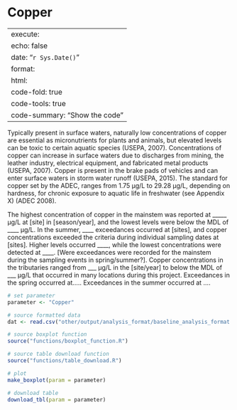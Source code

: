 # Copper

---
execute:
  echo: false
date: "`r Sys.Date()`"
format:
  html:
    code-fold: true
    code-tools: true
    code-summary: "Show the code"
---

Typically present in surface waters, naturally low concentrations of copper are essential as micronutrients for plants and animals, but elevated levels can be toxic to certain aquatic species (USEPA, 2007). Concentrations of copper can increase in surface waters due to discharges from mining, the leather industry, electrical equipment, and fabricated metal products (USEPA, 2007). Copper is present in the brake pads of
vehicles and can enter surface waters in storm water runoff (USEPA, 2015). The standard for copper set by the ADEC, ranges from 1.75 μg/L to 29.28 μg/L, depending on hardness, for chronic exposure to aquatic life in freshwater (see Appendix X) (ADEC 2008).

The highest concentration of copper in the mainstem was reported at _____ μg/L at [site] in [season/year], and the lowest levels were below the MDL of ____ μg/L. In the summer, ____ exceedances occurred at [sites], and copper concentrations exceeded the criteria during individual sampling dates at [sites]. Higher levels occurred ____, while the lowest concentrations were detected at ____. [Were exceedances were recorded for the mainstem during the sampling events in spring/summer?]. Copper concentrations in the tributaries ranged from ___ μg/L in the [site/year] to below the MDL of ___ μg/L that occurred in many locations during this project. Exceedances in the spring occurred at..... Exceedances in the summer occurred at ....



```r

# set parameter
parameter <- "Copper"

# source formatted data
dat <- read.csv("other/output/analysis_format/baseline_analysis_format.csv")

# source boxplot function
source("functions/boxplot_function.R")

# source table download function
source("functions/table_download.R")

# plot 
make_boxplot(param = parameter)

# download table
download_tbl(param = parameter)

```
